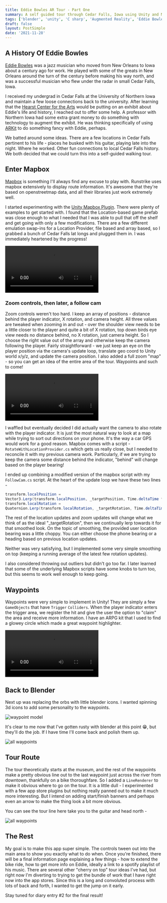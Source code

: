 ```yaml
---
title: Eddie Bowles AR Tour - Part One
summary: A self guided tour through Cedar Falls, Iowa using Unity and Mapbox
tags: ['blender', 'unity', 'C sharp', 'Augmented Reality', 'Eddie Bowles']
draft: false
layout: PostSimple
date: '2021-11-28'
---
```


## A History Of Eddie Bowles

[Eddie Bowles](https://wcfcourier.com/news/local/paving-the-way-brought-to-lay-brick-eddie-bowles-taught-a-generation-of-blues-musicians/article_d0a1f68d-d94d-5384-ab89-133ac4da0f7c.html) was a jazz musician who moved from New Orleans to Iowa about a century ago for work. He played with some of the greats in New Orleans around the turn of the century before making his way north, and was a successful musician who flew under the radar in small Cedar Falls, Iowa.

I received my undergrad in Cedar Falls at the University of Northern Iowa and maintain a few loose connections back to the university. After learning that the [Hearst Center for the Arts](https://www.thehearst.org/) would be putting on an exhibit about Eddie's life and history, I reached out to offer some help. A professor with Northern Iowa had some extra grant money to do something with technology to augment the exhibit. He was thinking specifically of using [ARKit](https://developer.apple.com/augmented-reality/) to do something fancy with Eddie, perhaps.

We batted around some ideas. There are a few locations in Cedar Falls pertinent to his life - places he busked with his guitar, playing late into the night. Where he worked. Other fun connections to local Cedar Falls history. We both decided that we could turn this into a self-guided walking tour.

## Enter Mapbox

[Mapbox](https://www.mapbox.com/) is something I'll always find any excuse to play with. Runstrike uses mapbox extensively to display route information. It's awesome that they're based on openstreetmap data, and all their libraries just work extremely well.

I started experimenting with the [Unity Mapbox Plugin](https://www.mapbox.com/unity). There were plenty of examples to get started with. I found that the Location-based game prefab was close enough to what I needed that I was able to pull that off the shelf and get going with only a few modifications. There are a few different emulation swap-ins for a Location Provider, file based and array based, so I grabbed a bunch of Cedar Falls lat longs and plugged them in. I was immediately heartened by the progress!

<video controls>
  <source src="/static/videos/eddie-bowles/cedar-falls-map.mp4" />
</video>

### Zoom controls, then later, a follow cam

Zoom controls weren't too hard. I keep an array of positions - distance behind the player indicator, X rotation, and camera height. All three values are tweaked when zooming in and out - over the shoulder view needs to be a little closer to the player and quite a bit of X rotation, top down birds eye view needs no distance behind, no X rotation, just camera height. So I choose the right value out of the array and otherwise keep the camera following the player. Fairly straightforward - we just keep an eye on the player position via the camera's update loop, translate geo coord to Unity world x/y/z, and update the camera position. I also added a full zoom "map" - so you can get an idea of the entire area of the tour. Waypoints and such to come!

<video controls>
  <source src="/static/videos/eddie-bowles/zoom.mp4" />
</video>

I waffled but eventually decided I did actually want the camera to also rotate with the player indicator. It is just the most natural way to look at a map while trying to sort out directions on your phone. It's the way a car GPS would work for a good reason. Mapbox comes with a script - `RotateWithLocationProvider.cs` which gets us really close, but I needed to reconcile it with my previous camera work. Particularly, if we are trying to keep the camera some distance behind the indicator, "behind" will change based on the player bearing!

I ended up combining a modified version of the mapbox script with my `FollowCam.cs` script. At the heart of the update loop we have these two lines -

```csharp
transform.localPosition =
Vector3.Lerp(transform.localPosition, _targetPosition, Time.deltaTime * _updateFactor);
transform.localRotation =
Quaternion.Lerp(transform.localRotation, _targetRotation, Time.deltaTime * _updateFactor);
```

The rest of the location updates and zoom updates will change what we think of as the ideal "\_targetRotation", then we continually lerp towards it for that smoothed look. On the topic of smoothing, the provided user location bearing was a little choppy. You can either choose the phone bearing or a heading based on previous location updates.

Neither was very satisfying, but I implemented some very simple smoothing on top (keeping a running average of the latest few rotation updates).

I also considered throwing out outliers but didn't go too far. I later learned that some of the underlying Mapbox scripts have some knobs to turn too, but this seems to work well enough to keep going.

## Waypoints

Waypoints were very simple to implement in Unity! They are simply a few `GameObjects` that have `Trigger` `Colliders`. When the player indicator enters the trigger area, we register the hit and give the user the option to "claim" the area and receive more information. I have an ARPG kit that I used to find a glowey circle which made a great waypoint highlighter.

<video controls>
  <source src="/static/videos/eddie-bowles/waypoint.mp4" />
</video>

## Back to Blender

Next up was replacing the orbs with little blender icons. I wanted spinning 3d icons to add some personality to the waypoints.

![waypoint model](/static/images/eddie-bowles/blender-model.png)

It's clear to me now that I've gotten rusty with blender at this point :grin:, but they'll do the job. If I have time I'll come back and polish them up.

![all waypoints](/static/images/eddie-bowles/all-waypoints.png)

## Tour Route

The tour theoretically starts at the museum, and the rest of the waypoints make a pretty obvious line out to the last waypoint just across the river from downtown, thankfully on a bike thoroughfare. So I added a `LineRenderer` to make it obvious where to go on the tour. It is a little dull - I experimented with a few app store plugins but nothing really panned out to make it much more interesting. But I intend on adding start/finish banners and perhaps even an arrow to make the thing look a bit more obvious.

You can see the tour line here take you to the guitar and head north -

![all waypoints](/static/images/eddie-bowles/tour-line.png)

## The Rest

My goal is to make this app super simple. The controls tween out into the main area to show you exactly what to do when. Once you're finished, there will be a final information page explaining a few things - how to extend the bike ride, how to get more info on Eddie, ideally a link to a spotify playlist of his music. There are several other "cherry on top" tour ideas I've had, but right now I'm diverting to trying to get the bundle of work that I have right now into the app stores. Since this is a long and convoluted process with lots of back and forth, I wanted to get the jump on it early.

Stay tuned for diary entry #2 for the final result!
